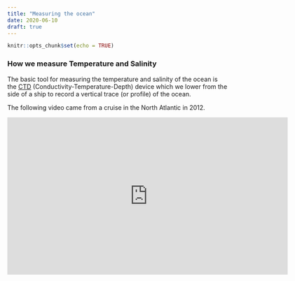 ```yaml
---
title: "Measuring the ocean"
date: 2020-06-10
draft: true
---
```


```r
knitr::opts_chunk$set(echo = TRUE)
```

### How we measure Temperature and Salinity

The basic tool for measuring the temperature and salinity of the ocean is the [CTD](https://www.whoi.edu/what-we-do/explore/instruments/instruments-sensors-samplers/conductivity-temperature-depth-ctd-sensors/) (Conductivity-Temperature-Depth) device which we lower from the side of a ship to record a vertical trace (or profile) of the ocean.

The following video came from a cruise in the North Atlantic in 2012.

<iframe src="https://player.vimeo.com/video/28984682" width="640" height="360" frameborder="0" allow="autoplay; fullscreen" allowfullscreen></iframe>
